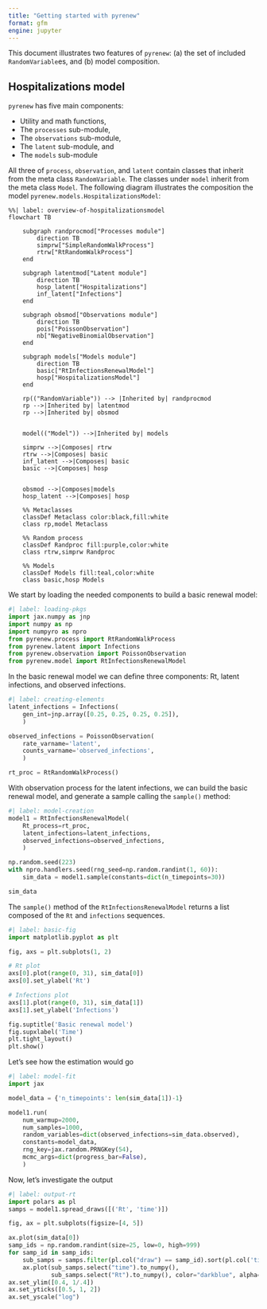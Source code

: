 ```yaml
---
title: "Getting started with pyrenew"
format: gfm
engine: jupyter
---
```


This document illustrates two features of `pyrenew`: (a) the set of included `RandomVariable`es, and (b) model composition.

## Hospitalizations model

`pyrenew` has five main components:

- Utility and math functions,
- The `processes` sub-module,
- The `observations` sub-module,
- The `latent` sub-module, and
- The `models` sub-module

All three of `process`, `observation`, and `latent` contain classes that inherit from the meta class `RandomVariable`. The classes under `model` inherit from the meta class `Model`. The following diagram illustrates the composition the model `pyrenew.models.HospitalizationsModel`:

```mermaid
%%| label: overview-of-hospitalizationsmodel
flowchart TB

    subgraph randprocmod["Processes module"]
        direction TB
        simprw["SimpleRandomWalkProcess"]
        rtrw["RtRandomWalkProcess"]
    end

    subgraph latentmod["Latent module"]
        direction TB
        hosp_latent["Hospitalizations"]
        inf_latent["Infections"]
    end

    subgraph obsmod["Observations module"]
        direction TB
        pois["PoissonObservation"]
        nb["NegativeBinomialObservation"]
    end

    subgraph models["Models module"]
        direction TB
        basic["RtInfectionsRenewalModel"]
        hosp["HospitalizationsModel"]
    end

    rp(("RandomVariable")) --> |Inherited by| randprocmod
    rp -->|Inherited by| latentmod
    rp -->|Inherited by| obsmod


    model(("Model")) -->|Inherited by| models

    simprw -->|Composes| rtrw
    rtrw -->|Composes| basic
    inf_latent -->|Composes| basic
    basic -->|Composes| hosp


    obsmod -->|Composes|models
    hosp_latent -->|Composes| hosp

    %% Metaclasses
    classDef Metaclass color:black,fill:white
    class rp,model Metaclass

    %% Random process
    classDef Randproc fill:purple,color:white
    class rtrw,simprw Randproc

    %% Models
    classDef Models fill:teal,color:white
    class basic,hosp Models
```

We start by loading the needed components to build a basic renewal model:


```python
#| label: loading-pkgs
import jax.numpy as jnp
import numpy as np
import numpyro as npro
from pyrenew.process import RtRandomWalkProcess
from pyrenew.latent import Infections
from pyrenew.observation import PoissonObservation
from pyrenew.model import RtInfectionsRenewalModel
```

In the basic renewal model we can define three components: Rt, latent infections, and observed infections.

```python
#| label: creating-elements
latent_infections = Infections(
    gen_int=jnp.array([0.25, 0.25, 0.25, 0.25]),
    )

observed_infections = PoissonObservation(
    rate_varname='latent',
    counts_varname='observed_infections',
    )

rt_proc = RtRandomWalkProcess()
```

With observation process for the latent infections, we can build the basic renewal model, and generate a sample calling the `sample()` method:


```python
#| label: model-creation
model1 = RtInfectionsRenewalModel(
    Rt_process=rt_proc,
    latent_infections=latent_infections,
    observed_infections=observed_infections,
    )

np.random.seed(223)
with npro.handlers.seed(rng_seed=np.random.randint(1, 60)):
    sim_data = model1.sample(constants=dict(n_timepoints=30))

sim_data
```

The `sample()` method of the `RtInfectionsRenewalModel` returns a list composed of the `Rt` and `infections` sequences.


```python
#| label: basic-fig
import matplotlib.pyplot as plt

fig, axs = plt.subplots(1, 2)

# Rt plot
axs[0].plot(range(0, 31), sim_data[0])
axs[0].set_ylabel('Rt')

# Infections plot
axs[1].plot(range(0, 31), sim_data[1])
axs[1].set_ylabel('Infections')

fig.suptitle('Basic renewal model')
fig.supxlabel('Time')
plt.tight_layout()
plt.show()
```

Let's see how the estimation would go


```python
#| label: model-fit
import jax

model_data = {'n_timepoints': len(sim_data[1])-1}

model1.run(
    num_warmup=2000,
    num_samples=1000,
    random_variables=dict(observed_infections=sim_data.observed),
    constants=model_data,
    rng_key=jax.random.PRNGKey(54),
    mcmc_args=dict(progress_bar=False),
    )
```

Now, let's investigate the output

```python
#| label: output-rt
import polars as pl
samps = model1.spread_draws([('Rt', 'time')])

fig, ax = plt.subplots(figsize=[4, 5])

ax.plot(sim_data[0])
samp_ids = np.random.randint(size=25, low=0, high=999)
for samp_id in samp_ids:
    sub_samps = samps.filter(pl.col("draw") == samp_id).sort(pl.col('time'))
    ax.plot(sub_samps.select("time").to_numpy(),
            sub_samps.select("Rt").to_numpy(), color="darkblue", alpha=0.1)
ax.set_ylim([0.4, 1/.4])
ax.set_yticks([0.5, 1, 2])
ax.set_yscale("log")
```
